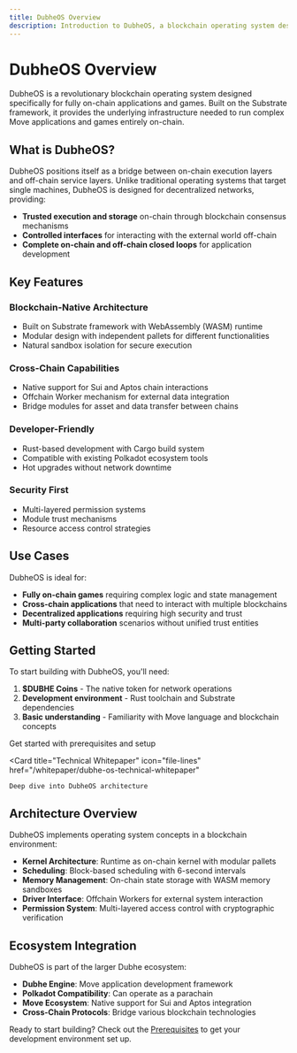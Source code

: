 ```yaml
---
title: DubheOS Overview
description: Introduction to DubheOS, a blockchain operating system designed for fully on-chain applications and games built with the Move language
---
```


# DubheOS Overview

DubheOS is a revolutionary blockchain operating system designed specifically for fully on-chain applications and games. Built on the Substrate framework, it provides the underlying infrastructure needed to run complex Move applications and games entirely on-chain.

## What is DubheOS?

DubheOS positions itself as a bridge between on-chain execution layers and off-chain service layers. Unlike traditional operating systems that target single machines, DubheOS is designed for decentralized networks, providing:

- **Trusted execution and storage** on-chain through blockchain consensus mechanisms
- **Controlled interfaces** for interacting with the external world off-chain
- **Complete on-chain and off-chain closed loops** for application development

## Key Features

### Blockchain-Native Architecture
- Built on Substrate framework with WebAssembly (WASM) runtime
- Modular design with independent pallets for different functionalities
- Natural sandbox isolation for secure execution

### Cross-Chain Capabilities
- Native support for Sui and Aptos chain interactions
- Offchain Worker mechanism for external data integration
- Bridge modules for asset and data transfer between chains

### Developer-Friendly
- Rust-based development with Cargo build system
- Compatible with existing Polkadot ecosystem tools
- Hot upgrades without network downtime

### Security First
- Multi-layered permission systems
- Module trust mechanisms
- Resource access control strategies

## Use Cases

DubheOS is ideal for:

- **Fully on-chain games** requiring complex logic and state management
- **Cross-chain applications** that need to interact with multiple blockchains
- **Decentralized applications** requiring high security and trust
- **Multi-party collaboration** scenarios without unified trust entities

## Getting Started

To start building with DubheOS, you'll need:

1. **$DUBHE Coins** - The native token for network operations
2. **Development environment** - Rust toolchain and Substrate dependencies
3. **Basic understanding** - Familiarity with Move language and blockchain concepts

<CardGroup cols={2}>
  <Card
    title="Quick Start Guide"
    icon="rocket"
    href="/dubhe/dubheos/quick-start/prerequisites"
  >
    Get started with prerequisites and setup
  </Card>
  
  <Card
    title="Technical Whitepaper"
    icon="file-lines"
    href="/whitepaper/dubhe-os-technical-whitepaper"
  >
    Deep dive into DubheOS architecture
  </Card>
</CardGroup>

## Architecture Overview

DubheOS implements operating system concepts in a blockchain environment:

- **Kernel Architecture**: Runtime as on-chain kernel with modular pallets
- **Scheduling**: Block-based scheduling with 6-second intervals
- **Memory Management**: On-chain state storage with WASM memory sandboxes
- **Driver Interface**: Offchain Workers for external system interaction
- **Permission System**: Multi-layered access control with cryptographic verification

## Ecosystem Integration

DubheOS is part of the larger Dubhe ecosystem:

- **Dubhe Engine**: Move application development framework
- **Polkadot Compatibility**: Can operate as a parachain
- **Move Ecosystem**: Native support for Sui and Aptos integration
- **Cross-Chain Protocols**: Bridge various blockchain technologies

Ready to start building? Check out the [Prerequisites](/dubhe/dubheos/quick-start/prerequisites) to get your development environment set up.
